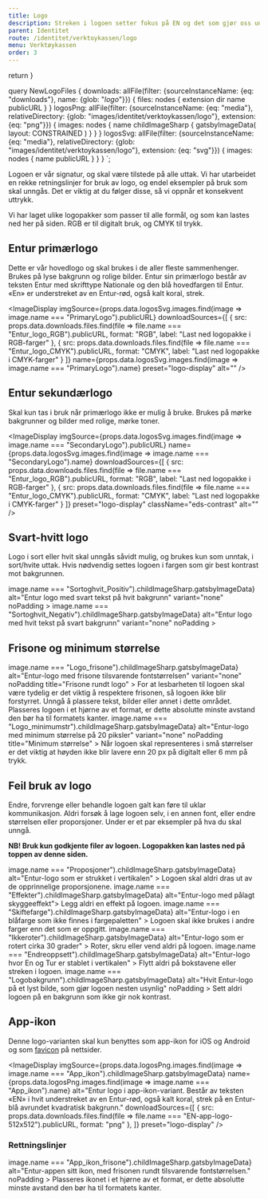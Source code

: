 ```yaml
---
title: Logo
description: Streken i logoen setter fokus på EN og det som gjør oss unike. Streken er et symbol på innholdet i sin mest minimalistiske form.
parent: Identitet
route: /identitet/verktoykassen/logo
menu: Verktøykassen
order: 3
---
```



  return <SEO title={props.pageContext.frontmatter.title} description={props.pageContext.frontmatter.description} pathname={props.pageContext.frontmatter.route} />
}

query NewLogoFiles {
  downloads: allFile(filter: {sourceInstanceName: {eq: "downloads"}, name: {glob: "*logo*"}}) {
    files: nodes {
      extension
      dir
      name
      publicURL
    }
  }
  logosPng: allFile(filter: {sourceInstanceName: {eq: "media"}, relativeDirectory:  {glob: "images/identitet/verktoykassen/logo"}, extension: {eq: "png"}}) {
    images: nodes {
      name
      childImageSharp {
         gatsbyImageData(
          layout: CONSTRAINED
        )
      }
    }
  }
  logosSvg: allFile(filter: {sourceInstanceName: {eq: "media"}, relativeDirectory: {glob: "images/identitet/verktoykassen/logo"}, extension: {eq: "svg"}}) {
    images: nodes {
      name
      publicURL
    }
  }
}
`;

<PageHeader />

Logoen er vår signatur, og skal være tilstede på alle uttak. Vi har utarbeidet en rekke retningslinjer for bruk av logo, og endel eksempler på bruk som skal unngås. Det er viktig at du følger disse, så vi oppnår et konsekvent uttrykk.

Vi har laget ulike logopakker som passer til alle formål, og som kan lastes ned her på siden.
RGB er til digitalt bruk, og CMYK til trykk.

## Entur primærlogo

Dette er vår hovedlogo og skal brukes i de aller fleste sammenhenger. Brukes på lyse bakgrunn og rolige bilder.
Entur sin primærlogo består av teksten Entur med skrifttype Nationale og den blå hovedfargen til Entur. «En» er understreket av en Entur-rød, også kalt koral, strek.

<ImageDisplay
  imgSource={props.data.logosSvg.images.find(image => image.name === "PrimaryLogo").publicURL}
  downloadSources={[
    { src: props.data.downloads.files.find(file => file.name === "Entur_logo_RGB").publicURL, format: "RGB", label: "Last ned logopakke i RGB-farger" },
    { src: props.data.downloads.files.find(file => file.name === "Entur_logo_CMYK").publicURL, format: "CMYK", label: "Last ned logopakke i CMYK-farger" }
  ]} 
  name={props.data.logosSvg.images.find(image => image.name === "PrimaryLogo").name}
  preset="logo-display"
  alt=""
/>

## Entur sekundærlogo

Skal kun tas i bruk når primærlogo ikke er mulig å bruke. Brukes på mørke bakgrunner og bilder med rolige, mørke toner.

<ImageDisplay 
  imgSource={props.data.logosSvg.images.find(image => image.name === "SecondaryLogo").publicURL}
  name={props.data.logosSvg.images.find(image => image.name === "SecondaryLogo").name}
  downloadSources={[
    { src: props.data.downloads.files.find(file => file.name === "Entur_logo_RGB").publicURL, format: "RGB", label: "Last ned logopakke i RGB-farger" }, 
    { src: props.data.downloads.files.find(file => file.name === "Entur_logo_CMYK").publicURL, format: "CMYK", label: "Last ned logopakke i CMYK-farger" }
  ]}
  preset="logo-display"
  className="eds-contrast"
  alt=""
/>

## Svart-hvitt logo

Logo i sort eller hvit skal unngås såvidt mulig, og brukes kun som unntak, i sort/hvite uttak. Hvis nødvendig settes logoen i fargen som gir best kontrast mot bakgrunnen.

<DoDontGroup>
  <DoDontCard
    imgSource={props.data.logosPng.images.find(image => image.name === "Sortoghvit_Positiv").childImageSharp.gatsbyImageData}
    alt="Entur logo med svart tekst på hvit bakgrunn"
    variant="none"
    noPadding
    >
  </DoDontCard>
  <DoDontCard
    imgSource={props.data.logosPng.images.find(image => image.name === "Sortoghvit_Negativ").childImageSharp.gatsbyImageData}
    alt="Entur logo med hvit tekst på svart bakgrunn"
    variant="none"
    noPadding
    >
  </DoDontCard>
</DoDontGroup>

## Frisone og minimum størrelse

<DoDontGroup>
  <DoDontCard
      imgSource={props.data.logosPng.images.find(image => image.name === "Logo_frisone").childImageSharp.gatsbyImageData}
      alt="Entur-logo med frisone tilsvarende fontstørrelsen"
      variant="none"
      noPadding
      title="Frisone rundt logo"
    >
      For at lesbarheten til logoen skal være tydelig er det viktig å respektere
      frisonen, så logoen ikke blir forstyrret. Unngå å plassere tekst, bilder
      eller annet i dette området. Plasseres logoen i et hjørne av et format, er
      dette absolutte minste avstand den bør ha til formatets kanter.
  </DoDontCard>
  <DoDontCard
      imgSource={props.data.logosPng.images.find(image => image.name === "Logo_minimumstr").childImageSharp.gatsbyImageData}
      alt="Entur-logo med minimum størrelse på 20 piksler"
      variant="none"
      noPadding
      title="Minimum størrelse"
    >
      Når logoen skal representeres i små størrelser er det viktig at høyden
      ikke blir lavere enn 20 px på digitalt eller 6 mm på trykk.
  </DoDontCard>
</DoDontGroup>

## Feil bruk av logo

Endre, forvrenge eller behandle logoen galt kan føre til uklar kommunikasjon. Aldri forsøk å lage logoen selv, i en annen font, eller endre størrelsen eller proporsjoner. Under er et par eksempler på hva du skal unngå.

**NB! Bruk kun godkjente filer av logoen. Logopakken kan lastes ned på toppen av denne siden.**

<DoDontGroup>
  <DoDontCard
    title="Proporsjoner"
    variant="negative"
    imgSource={props.data.logosPng.images.find(image => image.name === "Proposjoner").childImageSharp.gatsbyImageData}
    alt="Entur-logo som er strukket i vertikalen"
  >
      Logoen skal aldri dras ut av de opprinnelige proporsjonene.
  </DoDontCard>
  <DoDontCard title="Effekter" variant="negative" imgSource={props.data.logosPng.images.find(image => image.name === "Effekter").childImageSharp.gatsbyImageData} alt="Entur-logo med pålagt skyggeeffekt">
  Legg aldri en effekt på logoen.
  </DoDontCard>
  <DoDontCard
    title="Skifte farge"
    variant="negative"
    imgSource={props.data.logosPng.images.find(image => image.name === "Skiftefarge").childImageSharp.gatsbyImageData}
    alt="Entur-logo i en blåfarge som ikke finnes i fargepaletten"
  >
      Logoen skal ikke brukes i andre farger enn det som er oppgitt.
  </DoDontCard>
  <DoDontCard
    title="Rotéring"
    variant="negative"
    imgSource={props.data.logosPng.images.find(image => image.name === "Ikkeroter").childImageSharp.gatsbyImageData}
    alt="Entur-logo som er rotert cirka 30 grader"
  >
  Roter, skru eller vend aldri på logoen.
  </DoDontCard>
  <DoDontCard
    title="Endre oppsett"
    variant="negative"
    imgSource={props.data.logosPng.images.find(image => image.name === "Endreoppsett").childImageSharp.gatsbyImageData}
    alt="Entur-logo hvor En og Tur er stablet i vertikalen"
  >
   Flytt aldri på bokstavene eller streken i logoen.
  </DoDontCard>
  <DoDontCard
    title="Logo på bakgrunn"
    variant="negative"
    imgSource={props.data.logosPng.images.find(image => image.name === "Logobakgrunn").childImageSharp.gatsbyImageData}
    alt="Hvit Entur-logo på et lyst bilde, som gjør logoen nesten usynlig"
    noPadding
  >
  Sett aldri logoen på en bakgrunn som ikke gir nok kontrast.
  </DoDontCard>
</DoDontGroup>

## App-ikon

Denne logo-varianten skal kun benyttes som app-ikon for iOS og Android og som [favicon](https://en.wikipedia.org/wiki/Favicon) på nettsider.

<ImageDisplay 
  imgSource={props.data.logosPng.images.find(image => image.name === "App_ikon").childImageSharp.gatsbyImageData} 
  name={props.data.logosPng.images.find(image => image.name === "App_ikon").name} 
  alt="Entur logo i app-ikon-variant. Består av teksten «EN» i hvit understreket av en Entur-rød, også kalt koral, strek på en Entur-blå avrundet kvadratisk bakgrunn."
  downloadSources={[
    { src: props.data.downloads.files.find(file => file.name === "EN-app-logo-512x512").publicURL, format: "png" }, 
  ]} 
  preset="logo-display"
/>

### Rettningslinjer

<DoDontGroup>
  <DoDontCard
    title="Frisone rundt app-ikon"
    variant="none"
    imgSource={props.data.logosPng.images.find(image => image.name === "App_ikon_frisone").childImageSharp.gatsbyImageData}
    alt="Entur-appen sitt ikon, med frisonen rundt tilsvarende fontstørrelsen."
    noPadding
  >
    Plasseres ikonet i et hjørne av et format, er dette absolutte minste avstand
    den bør ha til formatets kanter.
  </DoDontCard>
</DoDontGroup>
